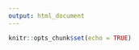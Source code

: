```yaml
---
output: html_document
---
```


```r
knitr::opts_chunk$set(echo = TRUE)
```
<!--html_preserve-->




<!--/html_preserve-->
